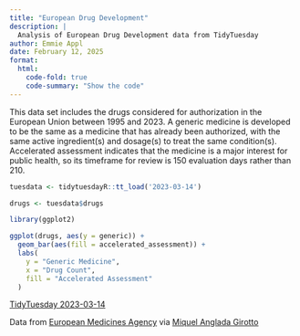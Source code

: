 ```yaml
---
title: "European Drug Development"
description: |
  Analysis of European Drug Development data from TidyTuesday
author: Emmie Appl
date: February 12, 2025
format:
  html:
    code-fold: true
    code-summary: "Show the code"
---
```


This data set includes the drugs considered for authorization in the European Union between 1995 and 2023. A generic medicine is developed to be the same as a medicine that has already been authorized, with the same active ingredient(s) and dosage(s) to treat the same condition(s). Accelerated assessment indicates that the medicine is a major interest for public health, so its timeframe for review is 150 evaluation days rather than 210.

```r
tuesdata <- tidytuesdayR::tt_load('2023-03-14')

drugs <- tuesdata$drugs

library(ggplot2)

ggplot(drugs, aes(y = generic)) +
  geom_bar(aes(fill = accelerated_assessment)) +
  labs(
    y = "Generic Medicine",
    x = "Drug Count",
    fill = "Accelerated Assessment"
  )
```

[TidyTuesday 2023-03-14](https://github.com/rfordatascience/tidytuesday/blob/main/data/2023/2023-03-14/readme.md)

Data from [European Medicines Agency](https://www.ema.europa.eu/en/medicines/download-medicine-data) via [Miquel Anglada Girotto](https://github.com/MiqG/EMA-Data-Scratching-with-RSelenium)

